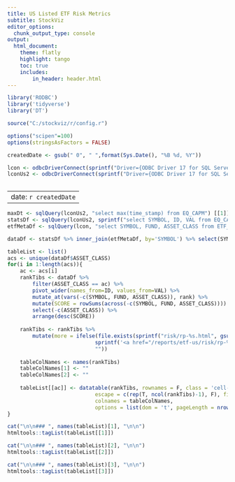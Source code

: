 ```yaml
---
title: US Listed ETF Risk Metrics
subtitle: StockViz
editor_options:
  chunk_output_type: console
output: 
  html_document:
    theme: flatly
    highlight: tango
    toc: true
    includes:
        in_header: header.html
---
```


```r
library('RODBC')
library('tidyverse')
library('DT')

source("C:/stockviz/r/config.r")

options("scipen"=100)
options(stringsAsFactors = FALSE)

createdDate <- gsub(" 0", " ",format(Sys.Date(), "%B %d, %Y"))

lcon <- odbcDriverConnect(sprintf("Driver={ODBC Driver 17 for SQL Server};Server=%s;Database=%s;Uid=%s;Pwd=%s;", ldbserver, ldbname, ldbuser, ldbpassword), case = "nochange", believeNRows = TRUE)
lconUs2 <- odbcDriverConnect(sprintf("Driver={ODBC Driver 17 for SQL Server};Server=%s;Database=%s;Uid=%s;Pwd=%s;", ldbserver, "StockVizUs2", ldbuser, ldbpassword), case = "nochange", believeNRows = TRUE)
	
```

---
date: `r createdDate`
---

```r
maxDt <- sqlQuery(lconUs2, "select max(time_stamp) from EQ_CAPM") [[1]]
statsDf <- sqlQuery(lconUs2, sprintf("select SYMBOL, ID, VAL from EQ_CAPM where time_stamp='%s'", maxDt)) 
etfMetaDf <- sqlQuery(lcon, "select SYMBOL, FUND, ASSET_CLASS from ETF_META")

dataDf <- statsDf %>% inner_join(etfMetaDf, by='SYMBOL') %>% select(SYMBOL, FUND, ASSET_CLASS, ID, VAL)

```
```r
tableList <- list()
acs <- unique(dataDf$ASSET_CLASS)
for(i in 1:length(acs)){
	ac <- acs[i]
	rankTibs <- dataDf %>%
		filter(ASSET_CLASS == ac) %>%
		pivot_wider(names_from=ID, values_from=VAL) %>% 
		mutate_at(vars(-c(SYMBOL, FUND, ASSET_CLASS)), rank) %>%
		mutate(SCORE = rowSums(across(-c(SYMBOL, FUND, ASSET_CLASS)))) %>%
		select(-c(ASSET_CLASS)) %>%
		arrange(desc(SCORE))
	
	rankTibs <- rankTibs %>%
		mutate(more = ifelse(file.exists(sprintf("risk/rp-%s.html", gsub("[^[:alnum:] ]| ", "", SYMBOL))), 
							sprintf('<a href="/reports/etf-us/risk/rp-%s.html" target="_blank">>>></a>', gsub("[^[:alnum:] ]| ", "", SYMBOL)), 
							""))
		
	tableColNames <- names(rankTibs)	
	tableColNames[1] <- ""
	tableColNames[2] <- ""
	
	tableList[[ac]] <- datatable(rankTibs, rownames = F, class = 'cell-border stripe', 
							escape = c(rep(T, ncol(rankTibs)-1), F), filter='none', 
							colnames = tableColNames, 
							options = list(dom = 't', pageLength = nrow(rankTibs)))
}
```

```r

cat("\n\n### ", names(tableList)[1], "\n\n")
htmltools::tagList(tableList[[1]])

cat("\n\n### ", names(tableList)[2], "\n\n")
htmltools::tagList(tableList[[2]])

cat("\n\n### ", names(tableList)[3], "\n\n")
htmltools::tagList(tableList[[3]])

```